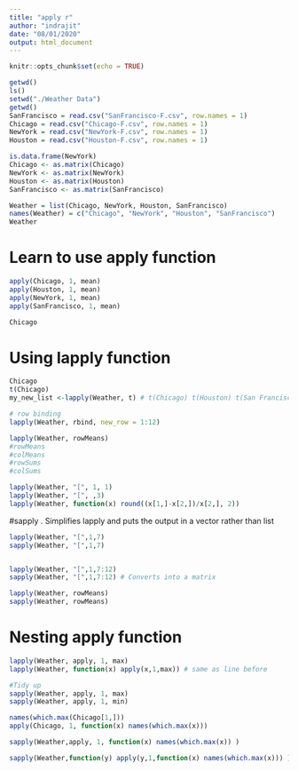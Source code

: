 ```yaml
---
title: "apply r"
author: "indrajit"
date: "08/01/2020"
output: html_document
---
```


```r
knitr::opts_chunk$set(echo = TRUE)
```

```r
getwd()
ls()
setwd("./Weather Data")
getwd()
SanFrancisco = read.csv("SanFrancisco-F.csv", row.names = 1)
Chicago = read.csv("Chicago-F.csv", row.names = 1)
NewYork = read.csv("NewYork-F.csv", row.names = 1)
Houston = read.csv("Houston-F.csv", row.names = 1)

is.data.frame(NewYork)
Chicago <- as.matrix(Chicago)
NewYork <- as.matrix(NewYork)
Houston <- as.matrix(Houston)
SanFrancisco <- as.matrix(SanFrancisco)
```
```r
Weather = list(Chicago, NewYork, Houston, SanFrancisco)
names(Weather) = c("Chicago", "NewYork", "Houston", "SanFrancisco")
Weather
```
# Learn to use apply function
```r
apply(Chicago, 1, mean)
apply(Houston, 1, mean)
apply(NewYork, 1, mean)
apply(SanFrancisco, 1, mean)

Chicago
```
# Using lapply function
```r
Chicago
t(Chicago)
my_new_list <-lapply(Weather, t) # t(Chicago) t(Houston) t(San Francisco) t(Chicago)

# row binding
lapply(Weather, rbind, new_row = 1:12)

lapply(Weather, rowMeans)
#rowMeans
#colMeans
#rowSums
#colSums

lapply(Weather, "[", 1, 1)
lapply(Weather, "[", ,3)
lapply(Weather, function(x) round((x[1,]-x[2,])/x[2,], 2))

```
#sapply . Simplifies lapply and puts the output in a vector rather than list
```r
lapply(Weather, "[",1,7)
sapply(Weather, "[",1,7)


lapply(Weather, "[",1,7:12)
sapply(Weather, "[",1,7:12) # Converts into a matrix

lapply(Weather, rowMeans)
sapply(Weather, rowMeans)
```
# Nesting apply function 
```r
lapply(Weather, apply, 1, max)
lapply(Weather, function(x) apply(x,1,max)) # same as line before

#Tidy up
sapply(Weather, apply, 1, max)
sapply(Weather, apply, 1, min)
```

```r
names(which.max(Chicago[1,]))
apply(Chicago, 1, function(x) names(which.max(x)))

sapply(Weather,apply, 1, function(x) names(which.max(x)) )

sapply(Weather,function(y) apply(y,1,function(x) names(which.max(x))) )
```



